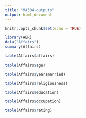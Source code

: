 ---
title: "MA304-outputs"
output: html_document
---

```{r setup, include=FALSE}
knitr::opts_chunk$set(echo = TRUE)
```

```{r}
library(AER)
data("Affairs")
summary(Affairs)
```

```{r}
table(Affairs$affairs)
```
```{r}
table(Affairs$age)
```
```{r}
table(Affairs$yearsmarried)
```
```{r}
table(Affairs$religiousness)
```
```{r}
table(Affairs$education)
```
```{r}
table(Affairs$occupation)
```
```{r}
table(Affairs$rating)
```

